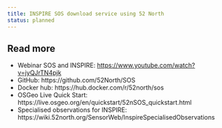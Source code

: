```yaml
---
title: INSPIRE SOS download service using 52 North
status: planned
---
```




## Read more

- Webinar SOS and INSPIRE: [https://www.youtube.com/watch?v=jyQJrTN4pjk](https://www.youtube.com/watch?v=jyQJrTN4pjk)
- GitHub: https://github.com/52North/SOS
- Docker hub: https://hub.docker.com/r/52north/sos
- OSGeo Live Quick Start: https://live.osgeo.org/en/quickstart/52nSOS_quickstart.html
- Specialised observations for INSPIRE: https://wiki.52north.org/SensorWeb/InspireSpecialisedObservations
